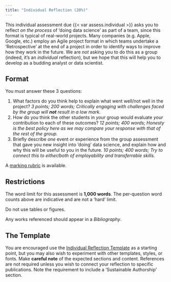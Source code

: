 ```yaml
---
title: "Individual Reflection (20%)"
---
```


This individual assessment due {{< var assess.individual >}} asks you to reflect *on the process* of 'doing data science' as part of a team, since this format is typical of real-world projects. Many companies (e.g. Apple, Google, etc.) employ an Agile project format in which teams undertake a 'Retrospective' at the end of a project in order to identify ways to improve how they work in the future. We are *not* asking you to do this as a group (indeed, it's an *individual* reflection), but we hope that this will help you to develop as a budding analyst or data scientist.

## Format

You must answer these 3 questions:

1. What factors do you think help to explain what went well/not well in the project? *3 points; 200 words; Critically engaging with challenges faced by the group will **not** result in a low mark.*
2. How do you think the other students in *your* group would evaluate *your* contribution to each of these outcomes? *12 points; 400 words; Honesty is the best policy here as we may compare your response with that of the rest of the group.*
3. Briefly describe *one* event or experience from the group assessment that gave you new insight into 'doing' data science, and explain how and why this will be useful to you in the future. *10 points; 400 words; Try to connect this to either/both of employability and transferrable skills.*

A [marking rubric](./Individual_Reflection_Rubric.pdf) is available.

## Restrictions

The word limit for this assessment is **1,000 words**. The per-question word counts above are indicative and are not a 'hard' limit. 

Do not use tables or figures.

Any works referenced should appear in a *Bibliography*.

## The Template

You are encouraged use the [Individual Reflection Template](https://github.com/jreades/fsds/blob/master/assessments/Individual_Reflection.qmd) as a starting point, but you may also wish to experiment with other templates, styles, or fonts. Make **careful note** of the expected sections and content. References are not required unless you wish to connect your reflection to specific publications. Note the requirement to include a 'Sustainable Authorship' section.


